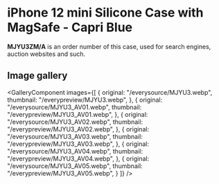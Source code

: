 
# iPhone 12 mini Silicone Case with MagSafe - Capri Blue

<Callout type='info' emoji='👉🏻'>**MJYU3ZM/A** is an order number of this case, used for search engines, auction websites and such.</Callout>

## Image gallery

<GalleryComponent
    images={[
      {
        original: "/everysource/MJYU3.webp",
        thumbnail: "/everypreview/MJYU3.webp",
      },
      {
        original: "/everysource/MJYU3_AV01.webp",
        thumbnail: "/everypreview/MJYU3_AV01.webp",
      },
      {
        original: "/everysource/MJYU3_AV02.webp",
        thumbnail: "/everypreview/MJYU3_AV02.webp",
      },
      {
        original: "/everysource/MJYU3_AV03.webp",
        thumbnail: "/everypreview/MJYU3_AV03.webp",
      },
      {
        original: "/everysource/MJYU3_AV04.webp",
        thumbnail: "/everypreview/MJYU3_AV04.webp",
      },
      {
        original: "/everysource/MJYU3_AV05.webp",
        thumbnail: "/everypreview/MJYU3_AV05.webp",
      }
    ]}
  />
